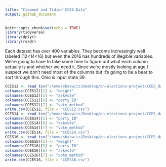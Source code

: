 ```yaml
---
title: "Cleaned and Tidied CCES Data"
output: github_document
---
```


```r
knitr::opts_chunk$set(echo = TRUE)
library(tidyverse)
library(dplyr)
library(readr)
```
Each dataset has over 400 variables. They become increasingly well labeled (12<14<16) but even the 2016 has hundreds of illegible variables. We're going to have to take some time to figure out what each column actually is and whether we need it. Since we're mostly looking at age I suspect we don't need most of the columns but it's going to be a bear to sort through this. Ohio is input state 39.
```r
CCES12 <- read_tsv("/home/shaswitz/Desktop/oh-elections-project/CCES_data/CCES12.tsv") %>% mutate(age = 2017-(birthyr)) %>% select(weight_vv, StateAbbr, age, votereg, CC401, CC403, CC350) %>% filter(StateAbbr == "OH") 
colnames(CCES12)[1] <- "weight"
colnames(CCES12)[5] <- "askvote"
colnames(CCES12)[6] <- "party_ID"
colnames(CCES12)[7] <- "vote_method"
write.csv(CCES12, file = "CCES12.csv")
CCES14 <- read_tsv("/home/shaswitz/Desktop/oh-elections-project/CCES_data/CCES14.tsv") %>% mutate(age = 2017-(birthyr)) %>% select(weight, StateAbbr, age, votereg, pid3, CC401, CC403) %>% filter(StateAbbr == "OH")
colnames(CCES14)[5] <- "party_ID"
colnames(CCES14)[6] <- "askvote"
colnames(CCES14)[7] <- "vote_method"
write.csv(CCES14, file = "CCES14.csv")
CCES16 <- read_tsv("/home/shaswitz/Desktop/oh-elections-project/CCES_data/CCES16.tsv") %>% mutate(age = 2017-(birthyr)) %>% select(commonweight, inputstate, votereg, age, CC16_421a, CC16_401, CC16_403) %>% filter(inputstate == "39")
colnames(CCES16)[1] <- "weight"
colnames(CCES16)[5] <- "party_ID"
colnames(CCES16)[6] <- "askvote"
colnames(CCES16)[7] <- "vote_method"
write.csv(CCES16, file = "CCES16.csv")
```

